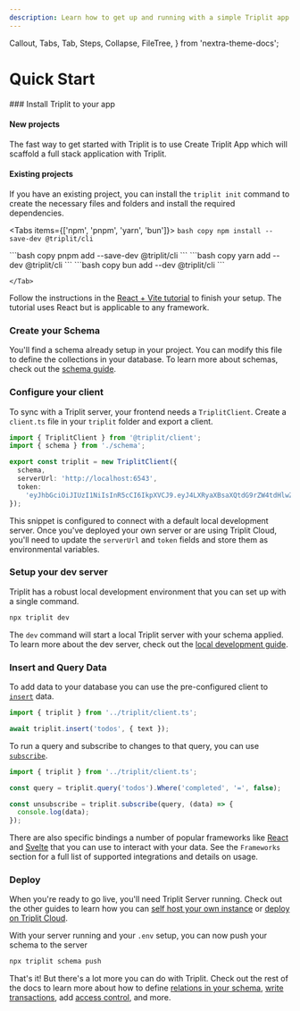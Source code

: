 ```yaml
---
description: Learn how to get up and running with a simple Triplit app.
---
```


  Callout,
  Tabs,
  Tab,
  Steps,
  Collapse,
  FileTree,
} from 'nextra-theme-docs';

# Quick Start

<Steps>
### Install Triplit to your app

#### New projects

The fast way to get started with Triplit is to use Create Triplit App which will scaffold a full stack application with Triplit.

<CreateTriplitAppTabs />

#### Existing projects

If you have an existing project, you can install the `triplit init` command to create the necessary files and folders and install the required dependencies.

<Tabs items={['npm', 'pnpm', 'yarn', 'bun']}>
  <Tab>
    ```bash copy
    npm install --save-dev @triplit/cli
    ```

  </Tab>
  <Tab>
    ```bash copy
    pnpm add --save-dev @triplit/cli
    ```

  </Tab>
  <Tab>
    ```bash copy
    yarn add --dev @triplit/cli 
    ```

  </Tab>
  <Tab>
    ```bash copy
    bun add --dev @triplit/cli 
    ```
    
    </Tab>
</Tabs>

Follow the instructions in the [React + Vite tutorial](/react-tutorial) to finish your setup. The tutorial uses React but is applicable to any framework.

### Create your Schema

<FileTree>
  <FileTree.Folder name="triplit" defaultOpen>
    <FileTree.File name="schema.ts" />
  </FileTree.Folder>
</FileTree>

You'll find a schema already setup in your project. You can modify this file to define the collections in your database. To learn more about schemas, check out the [schema guide](/schemas).

### Configure your client

<FileTree>
  <FileTree.Folder name="triplit" defaultOpen>
    <FileTree.File name="client.ts" />
  </FileTree.Folder>
</FileTree>

To sync with a Triplit server, your frontend needs a `TriplitClient`. Create a `client.ts` file in your `triplit` folder and export a client.

```typescript filename="triplit.ts" copy
import { TriplitClient } from '@triplit/client';
import { schema } from './schema';

export const triplit = new TriplitClient({
  schema,
  serverUrl: 'http://localhost:6543',
  token:
    'eyJhbGciOiJIUzI1NiIsInR5cCI6IkpXVCJ9.eyJ4LXRyaXBsaXQtdG9rZW4tdHlwZSI6InNlY3JldCIsIngtdHJpcGxpdC1wcm9qZWN0LWlkIjoibG9jYWwtcHJvamVjdC1pZCJ9.8Z76XXPc9esdlZb2b7NDC7IVajNXKc4eVcPsO7Ve0ug',
});
```

This snippet is configured to connect with a default local development server. Once you've deployed your own server or are using Triplit Cloud, you'll need to update the `serverUrl` and `token` fields and store them as environmental variables.

### Setup your dev server

Triplit has a robust local development environment that you can set up with a single command.

```bash copy
npx triplit dev
```

The `dev` command will start a local Triplit server with your schema applied. To learn more about the dev server, check out the [local development guide](/local-development).

### Insert and Query Data

To add data to your database you can use the pre-configured client to [`insert`](/client/insert) data.

```typescript
import { triplit } from '../triplit/client.ts';

await triplit.insert('todos', { text });
```

To run a query and subscribe to changes to that query, you can use [`subscribe`](/client/subscribe).

```typescript
import { triplit } from '../triplit/client.ts';

const query = triplit.query('todos').Where('completed', '=', false);

const unsubscribe = triplit.subscribe(query, (data) => {
  console.log(data);
});
```

There are also specific bindings a number of popular frameworks like [React](/frameworks/react) and [Svelte](/frameworks/svelte) that you can use to interact with your data. See the `Frameworks` section for a full list of supported integrations and details on usage.

### Deploy

When you're ready to go live, you'll need Triplit Server running. Check out the other guides to learn how you can [self host your own instance](/triplit-cloud/self-hosted-deployments) or [deploy on Triplit Cloud](/triplit-cloud/managed-machines).

With your server running and your `.env` setup, you can now push your schema to the server

```bash copy
npx triplit schema push
```

That's it! But there's a lot more you can do with Triplit. Check out the rest of the docs to learn more about how to define [relations in your schema](/schemas/relations), [write transactions](/client/transact), add [access control](/schemas/rules), and more.

</Steps>

